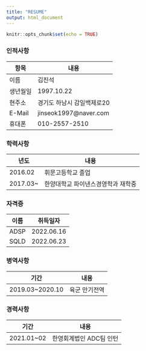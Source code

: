 ---
title: "RESUME"
output: html_document
---

```{r setup, include=FALSE}
knitr::opts_chunk$set(echo = TRUE)
```

### 인적사항

|**항목**|**내용**|
|--------|--------|
|이름| 김진석|
|생년월일| 1997.10.22|
|현주소|경기도 하남시 감일백제로20|
|E-Mail|jinseok1997@naver.com|
|휴대폰|010-2557-2510|


### 학력사항

|**년도**|**내용**|
|--------|--------|
|2016.02|휘문고등학교 졸업|
|2017.03~|한양대학교 파이낸스경영학과 재학중|

### 자격증

|**이름**|**취득일자**|
|--------|------------|
|ADSP|2022.06.16|
|SQLD|2022.06.23|

### 병역사항

|**기간**|**내용**|
|--------|--------|
|2019.03~2020.10|육군 만기전역|

### 경력사항
|**기간**|**내용**|
|--------|--------|
|2021.01~02|한영회계법인 ADC팀 인턴|
